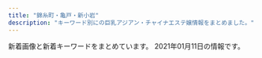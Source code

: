 ```yaml
---
title: "錦糸町・亀戸・新小岩"
description: "キーワード別にの巨乳アジアン・チャイナエステ嬢情報をまとめました。"
---
```


新着画像と新着キーワードをまとめています。
2021年01月11日の情報です。

<DmmAffiliateIns />
<KeywordTable
  shops={
    [
    {
        "name": "\u604b",
        "keywords": {
            "C": 7,
            "86": 1,
            "89": 1,
            "85": 3
        },
        "img_links": [
            "http://es-koibito.work/_src/18546575/wechatimg2726.jpg",
            "http://es-koibito.work/_src/18546559/sign.png",
            "http://mosaic.heteml.jp/es-koibito.work/5.jpg",
            "http://mosaic.heteml.jp/es-koibito.work/3.jpg",
            "http://es-koibito.work/_src/47079079/7271563932147_.pic_hd.jpg",
            "http://es-koibito.work/_src/18546585/sign.png",
            "http://mosaic.heteml.jp/es-koibito.work/4.jpg",
            "http://es-koibito.work/_src/18546567/sign.png",
            "http://es-koibito.work/_src/18546610/wechatimg5037.jpg",
            "http://es-koibito.work/_src/37889091/wechatimg2727.jpg",
            "http://es-koibito.work/_src/18546604/staff12.jpg",
            "http://es-koibito.work/_src/18546597/sign.png",
            "http://es-koibito.work/_src/18546853/mobile.png",
            "http://es-koibito.work/_src/37889089/wechatimg2746.jpg",
            "http://mosaic.heteml.jp/es-koibito.work/1.jpg",
            "http://es-koibito.work/_src/18546595/shift.jpg",
            "http://mosaic.heteml.jp/es-koibito.work/2.jpg",
            "http://es-koibito.work/_src/47079078/7251563932146_.pic_hd.jpg",
            "http://es-koibito.work/_src/18546607/wechatimg2727.jpg",
            "http://es-koibito.work/_src/18546847/img20180614190233601852.jpg",
            "http://es-koibito.work/_src/18546542/sign.png",
            "http://es-koibito.work/_src/47079080/7281563932147_.pic_hd.jpg",
            "http://es-koibito.work/_src/18546596/shift.jpg",
            "http://es-koibito.work/_src/47079082/wechatimg62.jpg",
            "http://es-koibito.work/_src/18546543/sign.png",
            "http://es-koibito.work/_src/37017017/wechatimg2746.jpg",
            "http://es-koibito.work/_src/37018722/img20191113104249545960.jpg",
            "http://es-koibito.work/_src/47079081/7261563932146_.pic_hd.jpg",
            "http://es-koibito.work/_src/18546577/sign.png",
            "http://es-koibito.work/_src/18546593/shift.jpg",
            "http://es-koibito.work/_src/37016944/wechatimg2726.jpg",
            "http://es-koibito.work/_src/18546594/shift.jpg",
            "http://es-koibito.work/_src/18546552/staff12.jpg"
        ],
        "station": "JR\u9326\u7cf8\u753a\u99c5\u5357\u53e3",
        "url": "http://es-koibito.work/"
    },
    {
        "url": "http://ipidiw.com/relaxnomori/",
        "name": "\u30ea\u30e9\u30c3\u30af\u30b9\u306e\u68ee",
        "img_links": [
            "http://ipidiw.com/relaxnomori/images/staff_t.jpg",
            "http://ipidiw.com/relaxnomori/user_data/00000020.jpg",
            "http://ipidiw.com/relaxnomori/user_data/00000017.jpg",
            "http://ipidiw.com/relaxnomori/images/mobile.jpg",
            "http://ipidiw.com/relaxnomori/images/news.jpg",
            "http://ipidiw.com/relaxnomori/images/tp.png",
            "http://ipidiw.com/relaxnomori/images/tt.jpg",
            "http://ipidiw.com/relaxnomori/user_data/00000019.jpg",
            "http://ipidiw.com/relaxnomori/images/rem.jpg",
            "http://ipidiw.com/relaxnomori/user_data/00000018.jpg",
            "http://ipidiw.com/relaxnomori/images/interior_t.jpg",
            "http://ipidiw.com/relaxnomori/images/interior.png"
        ],
        "keywords": {
            "90": 2,
            "86": 1,
            "93": 1
        },
        "station": "\u68ee\u4e0b\u99c5A4\u53e3"
    },
    {
        "name": "\u97d3\u56fd\u30a2\u30ab\u30b9\u30ea",
        "keywords": {
            "88": 2,
            "87": 1,
            "C": 1,
            "89": 1,
            "D": 3
        },
        "station": "JR\u4e80\u6238\u99c5\u5317\u53e3",
        "url": "http://k-akasuri.xyz/",
        "img_links": [
            "http://k-akasuri.xyz/images/index_03.jpg",
            "http://k-akasuri.xyz/images/index_13.jpg",
            "http://k-akasuri.xyz/images/info_10.jpg",
            "http://k-akasuri.xyz/girl/02.jpg",
            "http://k-akasuri.xyz/girl/03.jpg",
            "http://k-akasuri.xyz/images/index_02.jpg",
            "http://k-akasuri.xyz/images/index_08.jpg",
            "http://k-akasuri.xyz/images/rec.jpg",
            "http://k-akasuri.xyz/images/index_06.jpg",
            "http://k-akasuri.xyz/girl/04.jpg",
            "http://k-akasuri.xyz/images/index_05.jpg",
            "http://k-akasuri.xyz/images/acc_11.jpg",
            "http://k-akasuri.xyz/images/index_09.jpg",
            "http://k-akasuri.xyz/images/rec_10.jpg",
            "http://k-akasuri.xyz/images/index_04.jpg",
            "http://k-akasuri.xyz/images/line.jpg",
            "http://k-akasuri.xyz/images/acc_10.jpg",
            "http://k-akasuri.xyz/images/sys.jpg",
            "http://k-akasuri.xyz/images/index_07.jpg",
            "http://k-akasuri.xyz/images/nei_13.jpg",
            "http://k-akasuri.xyz/images/sys_10.jpg",
            "http://k-akasuri.xyz/images/index_01.jpg",
            "http://k-akasuri.xyz/girl/00.jpg",
            "http://k-akasuri.xyz/images/staff_10.jpg",
            "http://k-akasuri.xyz/girl/01.jpg"
        ]
    },
    {
        "name": "\u5e78\u305b",
        "station": "\u4eac\u6210\u7acb\u77f3\u99c5\u5317\u53e3",
        "url": "http://www.es-royal.click/",
        "keywords": {},
        "img_links": [
            "http://www.es-royal.click/images/b2.jpg",
            "http://www.es-royal.click/images/7.jpg",
            "http://www.es-royal.click/images/sys1.png",
            "http://www.es-royal.click/images/int1.png",
            "http://www.es-royal.click/img/mimi1.jpg",
            "http://www.es-royal.click/images/mobile.jpg",
            "http://www.es-royal.click/img/nana1.jpg",
            "http://www.es-royal.click/images/int2.png",
            "http://www.es-royal.click/images/main_top.jpg",
            "http://www.es-royal.click/images/s1.png",
            "http://www.es-royal.click/img/aya1.jpg",
            "http://www.es-royal.click/images/5.jpg",
            "http://www.es-royal.click/img/momo2.jpg",
            "http://www.es-royal.click/images/6.jpg",
            "http://www.es-royal.click/images/news.png",
            "http://www.es-royal.click/images/ta.jpg",
            "http://www.es-royal.click/images/b1.jpg",
            "http://www.es-royal.click/images/main_footer.jpg",
            "http://www.es-royal.click/images/interior_t.jpg",
            "http://www.es-royal.click/images/staff_t.jpg",
            "http://www.es-royal.click/img/emi1.jpg",
            "http://www.es-royal.click/images/4.jpg",
            "http://www.es-royal.click/img/ego1.jpg",
            "http://www.es-royal.click/images/head.jpg",
            "http://www.es-royal.click/images/8.jpg",
            "http://www.es-royal.click/img/momo1.jpg",
            "http://www.es-royal.click/images/1.jpg",
            "http://www.es-royal.click/images/b3.jpg"
        ]
    },
    {
        "url": "https://piano.sweet-relaxation.com/",
        "keywords": {},
        "name": "Piano",
        "station": "JR\u65b0\u5c0f\u5ca9\u99c5\u5357\u53e3",
        "img_links": [
            "https://piano.sweet-relaxation.com/img/cast/luna-03.jpg",
            "https://piano.sweet-relaxation.com/img/cast/miky-02.jpg",
            "https://piano.sweet-relaxation.com/img/cast/aki-02.jpg",
            "https://piano.sweet-relaxation.com/img/slick/sl-2.jpg",
            "https://piano.sweet-relaxation.com/img/cast/lili-04.jpg",
            "https://piano.sweet-relaxation.com/img/slick/sl-4.jpg",
            "https://piano.sweet-relaxation.com/img/interior/int-04.jpg",
            "https://piano.sweet-relaxation.com/img/cast/ai-03.jpg",
            "https://piano.sweet-relaxation.com/img/cast/nana-04.jpg",
            "https://piano.sweet-relaxation.com/img/cast/aki-01.jpg",
            "https://piano.sweet-relaxation.com/img/cast/nico-03.jpg",
            "https://piano.sweet-relaxation.com/img/interior/int-02.jpg",
            "https://piano.sweet-relaxation.com/img/cast/lili-01.jpg",
            "https://piano.sweet-relaxation.com/img/slick/sl-1.jpg",
            "https://piano.sweet-relaxation.com/img/cast/lili-02.jpg",
            "https://piano.sweet-relaxation.com/img/cast/miya-01.jpg",
            "https://piano.sweet-relaxation.com/img/cast/nana-03.jpg",
            "https://piano.sweet-relaxation.com/img/cast/aye-01.jpg",
            "https://piano.sweet-relaxation.com/img/cast/nico-04.jpg",
            "https://piano.sweet-relaxation.com/img/cast/aki-03.jpg",
            "https://piano.sweet-relaxation.com/img/cast/miya-02.jpg",
            "https://piano.sweet-relaxation.com/img/slick/sl-7.jpg",
            "https://piano.sweet-relaxation.com/img/slick/sl-3.jpg",
            "https://piano.sweet-relaxation.com/img/cast/miky-01.jpg",
            "https://piano.sweet-relaxation.com/img/cast/coco-03.jpg",
            "https://piano.sweet-relaxation.com/img/slick/sl-5.jpg",
            "https://piano.sweet-relaxation.com/img/cast/miky-03.jpg",
            "https://piano.sweet-relaxation.com/img/cast/coco-04.jpg",
            "https://piano.sweet-relaxation.com/img/cast/luna-01.jpg",
            "https://piano.sweet-relaxation.com/img/cast/nico-02.jpg",
            "https://piano.sweet-relaxation.com/img/cast/aini-04.jpg",
            "https://piano.sweet-relaxation.com/img/cast/aini-02.jpg",
            "https://piano.sweet-relaxation.com/img/cast/aye-02.jpg",
            "https://piano.sweet-relaxation.com/img/cast/ebi-03.jpg",
            "https://piano.sweet-relaxation.com/img/cast/ebi-04.jpg",
            "https://piano.sweet-relaxation.com/img/cast/luna-04.jpg",
            "https://piano.sweet-relaxation.com/img/cast/lili-03.jpg",
            "https://piano.sweet-relaxation.com/img/cast/aye-04.jpg",
            "https://piano.sweet-relaxation.com/img/cast/coco-01.jpg",
            "https://piano.sweet-relaxation.com/img/cast/nana-01.jpg",
            "https://piano.sweet-relaxation.com/img/cast/miky-04.jpg",
            "https://piano.sweet-relaxation.com/img/cast/aki-04.jpg",
            "https://piano.sweet-relaxation.com/img/interior/int-03.jpg",
            "https://piano.sweet-relaxation.com/img/cast/aini-01.jpg",
            "https://piano.sweet-relaxation.com/img/cast/ebi-02.jpg",
            "https://piano.sweet-relaxation.com/img/interior/int-01.jpg",
            "https://piano.sweet-relaxation.com/img/cast/ai-01.jpg",
            "https://piano.sweet-relaxation.com/img/cast/aini-03.jpg",
            "https://piano.sweet-relaxation.com/img/cast/luna-02.jpg",
            "https://piano.sweet-relaxation.com/img/cast/nico-01.jpg",
            "https://piano.sweet-relaxation.com/img/cast/ai-02.jpg",
            "https://piano.sweet-relaxation.com/img/cast/miya-04.jpg",
            "https://piano.sweet-relaxation.com/img/cast/ai-04.jpg",
            "https://piano.sweet-relaxation.com/img/cast/ebi-01.jpg",
            "https://piano.sweet-relaxation.com/img/slick/sl-6.jpg",
            "https://piano.sweet-relaxation.com/img/cast/aye-03.jpg",
            "https://piano.sweet-relaxation.com/img/cast/miya-03.jpg",
            "https://piano.sweet-relaxation.com/img/cast/coco-02.jpg",
            "https://piano.sweet-relaxation.com/img/cast/nana-02.jpg"
        ]
    },
    {
        "img_links": [
            "http://k-yorocobi.com/staff/s-rina.jpg",
            "http://k-yorocobi.com/images/bar-interior.png",
            "http://k-yorocobi.com/pic/pic1.jpg",
            "http://k-yorocobi.com/images/b-mobile.png",
            "http://k-yorocobi.com/images/c-interior.png",
            "http://k-yorocobi.com/pic/pic4.jpg",
            "http://k-yorocobi.com/images/b-tel.png",
            "http://k-yorocobi.com/staff/s-yuyu.jpg",
            "http://k-yorocobi.com/pic/pic2.jpg",
            "http://k-yorocobi.com/images/bar-cam.png",
            "http://k-yorocobi.com/images/b-awaawa.png",
            "http://k-yorocobi.com/images/bar-pickup.png",
            "http://k-yorocobi.com/images/footer.png",
            "http://k-yorocobi.com/images/bar-staff.png",
            "http://k-yorocobi.com/pic/pic3.jpg",
            "http://k-yorocobi.com/images/c-staff.png",
            "http://k-yorocobi.com/images/b-movie.png",
            "http://k-yorocobi.com/staff/s-emi.jpg",
            "http://k-yorocobi.com/images/c-top.png",
            "http://k-yorocobi.com/images/bar-news.png",
            "http://k-yorocobi.com/staff/s-tika.jpg",
            "http://k-yorocobi.com/images/bill.jpg"
        ],
        "name": "\u3088\u308d\u3053\u3073",
        "keywords": {},
        "station": "JR\u9326\u7cf8\u753a\u99c5\u5317\u53e3",
        "url": "http://k-yorocobi.com/"
    },
    {
        "url": "http://sentsubaki.asia/",
        "name": "\u5343\u693f",
        "img_links": [
            "http://sentsubaki.asia/img/cast/miki-04.jpg",
            "http://sentsubaki.asia/img/cast/nina-04.jpg",
            "http://sentsubaki.asia/img/cast/miki-01.jpg",
            "http://sentsubaki.asia/img/cast/yumi-04.jpg",
            "http://sentsubaki.asia/img/btn_interior.png",
            "http://sentsubaki.asia/img/cast/yumi-02.jpg",
            "http://sentsubaki.asia/img/btn_cast.png",
            "http://sentsubaki.asia/img/cast/you-02.jpg",
            "http://sentsubaki.asia/img/cast/miki-03.jpg",
            "http://sentsubaki.asia/img/cast/you-01.jpg",
            "http://sentsubaki.asia/img/cast/you-04.jpg",
            "http://sentsubaki.asia/img/cast/yuyu-02.jpg",
            "http://sentsubaki.asia/img/cast/nina-03.jpg",
            "http://sentsubaki.asia/img/btn_twitter.png",
            "http://sentsubaki.asia/img/coupon_special.png",
            "http://sentsubaki.asia/img/cast/yuyu-01.jpg",
            "http://sentsubaki.asia/img/btn_top.png",
            "http://sentsubaki.asia/img/cast/aya-04.jpg",
            "http://sentsubaki.asia/img/cast/aya-01.jpg",
            "http://sentsubaki.asia/img/interior/lobby-1.jpg",
            "http://sentsubaki.asia/img/cast/aya-03.jpg",
            "http://sentsubaki.asia/img/interior/lobby-2.jpg",
            "http://sentsubaki.asia/img/cast/miki-02.jpg",
            "http://sentsubaki.asia/img/cast/you-03.jpg",
            "http://sentsubaki.asia/img/head_time.png",
            "http://sentsubaki.asia/img/cast/yuyu-04.jpg",
            "http://sentsubaki.asia/img/head_tel.png",
            "http://sentsubaki.asia/img/cast/yumi-03.jpg"
        ],
        "keywords": {},
        "station": "JR\u4e80\u6238\u99c5\u6771\u53e3"
    },
    {
        "keywords": {
            "C": 15
        },
        "station": "JR\u4e80\u6238\u99c5\u5317\u53e3",
        "name": "\u604b\u4eba",
        "img_links": [
            "http://kameido.info/images/g0.jpg",
            "http://kameido.info/images/2.jpg",
            "http://kameido.info/images/new1.jpg",
            "http://kameido.info/images/r1.jpg",
            "http://kameido.info/images/r4.jpg",
            "http://kameido.info/images/5.jpg",
            "http://kameido.info/images/top.jpg",
            "http://kameido.info/images/r3.jpg",
            "http://kameido.info/images/4.jpg",
            "http://kameido.info/images/3.jpg",
            "http://kameido.info/images/1.jpg",
            "http://kameido.info/images/r2.jpg",
            "http://kameido.info/images/mobile.png",
            "http://kameido.info/images/6.jpg"
        ],
        "url": "http://kameido.info/"
    },
    {
        "name": "Angel\u2019s Smile",
        "station": "JR\u5c0f\u5ca9\u99c5\u5357\u53e3",
        "url": "http://www.hu-wa.work/",
        "keywords": {},
        "img_links": [
            "http://www.hu-wa.work/staff/kaori.jpg",
            "http://www.hu-wa.work/images/staff_t.jpg",
            "http://www.hu-wa.work/images/tel.jpg",
            "http://www.hu-wa.work/img/maya1.jpg",
            "http://www.hu-wa.work/img/ayumi1.jpg",
            "http://www.hu-wa.work/staff/miho.jpg",
            "http://www.hu-wa.work/img/miki1.jpg",
            "http://www.hu-wa.work/staff/miki.jpg",
            "http://www.hu-wa.work/images/interior_t.jpg",
            "http://www.hu-wa.work/img/yuna1.jpg",
            "http://www.hu-wa.work/images/1.png",
            "http://www.hu-wa.work/img/kaori1.jpg",
            "http://www.hu-wa.work/images/sys.png",
            "http://www.hu-wa.work/images/int2.png",
            "http://www.hu-wa.work/images/head.jpg",
            "http://www.hu-wa.work/images/3.png",
            "http://www.hu-wa.work/staff/maya.jpg",
            "http://www.hu-wa.work/images/ta.jpg",
            "http://www.hu-wa.work/images/5.png",
            "http://www.hu-wa.work/staff/yuna.jpg",
            "http://www.hu-wa.work/images/s1.png",
            "http://www.hu-wa.work/img/miho1.jpg",
            "http://www.hu-wa.work/staff/ayumi.jpg",
            "http://www.hu-wa.work/images/6.png",
            "http://www.hu-wa.work/images/int1.png",
            "http://www.hu-wa.work/images/news.png",
            "http://www.hu-wa.work/images/2.png",
            "http://www.hu-wa.work/images/4.png"
        ]
    },
    {
        "url": "http://biwert.xyz/",
        "station": "JR\u5c0f\u5ca9\u99c5\u5317\u53e3",
        "name": "\u4e00\u6642",
        "keywords": {
            "G": 9,
            "E": 18
        },
        "img_links": [
            "http://biwert.xyz/uploads/201003/1-2010031G35C32.jpg",
            "http://biwert.xyz/templets/default/picture/rec1.png",
            "http://biwert.xyz/uploads/180620/1-1P62010193X63.jpg",
            "http://biwert.xyz/uploads/201109/1-201109141105216.jpg",
            "http://biwert.xyz/uploads/201003/1-2010031G3421X.jpg",
            "http://biwert.xyz/uploads/allimg/180620/1-1P620101640O8.png",
            "http://biwert.xyz/uploads/201006/1-2010061A941445.jpg",
            "http://biwert.xyz/uploads/201007/1-20100G4464b26.jpg",
            "http://biwert.xyz/uploads/201006/1-2010061F032C0.jpg",
            "http://biwert.xyz/uploads/201003/1-2010031G432629.jpg",
            "http://biwert.xyz/templets/default/picture/head.jpg",
            "http://biwert.xyz/templets/default/picture/interior_t.jpg",
            "http://biwert.xyz/uploads/allimg/180620/1-1P6201013133b.jpg",
            "http://biwert.xyz/templets/default/picture/news.jpg",
            "http://biwert.xyz/uploads/180620/1-1P620101629244.png",
            "http://biwert.xyz/uploads/180620/1-1P62010154K00.png",
            "http://biwert.xyz/images/1-1P621101232H4.png",
            "http://biwert.xyz/uploads/201003/1-2010031G415110.jpg",
            "http://biwert.xyz/templets/default/picture/staff_t.jpg"
        ]
    },
    {
        "img_links": [
            "http://cpienakada.com/upload/images/20201023_172433.jpg",
            "http://cpienakada.com/upload/images/20201026_152659.png",
            "http://cpienakada.com/upload/202010/thumb/1603356492.jpg",
            "http://cpienakada.com/upload/images/20201024_150406.jpg",
            "http://cpienakada.com/upload/202010/1603349322.jpg",
            "http://cpienakada.com/upload/201905/thumb_dis/1558677703.jpg",
            "http://cpienakada.com/upload/202010/thumb/1603697184.png",
            "http://cpienakada.com/upload/202010/1603518103.jpg",
            "http://cpienakada.com/upload/202010/thumb_dis/1603356214.jpg",
            "http://cpienakada.com/upload/201905/1558677703.jpg",
            "http://cpienakada.com/upload/202010/1603349475.jpg",
            "http://cpienakada.com/upload/images/20201028_131120.jpg",
            "http://cpienakada.com/upload/202010/thumb_dis/1603697184.png",
            "http://cpienakada.com/upload/202010/1603697184.png",
            "http://cpienakada.com/upload/images/20201026_152807.jpg",
            "http://cpienakada.com/upload/202010/1603356492.jpg",
            "http://cpienakada.com/upload/202010/thumb/1603518103.jpg",
            "http://cpienakada.com/upload/202010/1603860870.jpg",
            "http://cpienakada.com/upload/202010/1603509507.jpg",
            "http://cpienakada.com/upload/202010/thumb/1603356214.jpg",
            "http://cpienakada.com/upload/202010/thumb_dis/1603508763.jpg",
            "http://cpienakada.com/upload/202010/1603356420.jpg",
            "http://cpienakada.com/upload/202010/thumb_dis/1603356420.jpg",
            "http://cpienakada.com/upload/202010/thumb_dis/1603518103.jpg",
            "http://cpienakada.com/upload/202010/thumb_dis/1603356492.jpg",
            "http://cpienakada.com/upload/202010/thumb/1603356420.jpg",
            "http://cpienakada.com/upload/202010/1603356214.jpg"
        ],
        "name": "\u604b\u59eb",
        "station": "JR\u4e80\u6238\u99c5\u5317\u53e3",
        "url": "http://cpienakada.com/",
        "keywords": {}
    },
    {
        "name": "Lucky\uff5e\u30e9\u30c3\u30ad\u30fc\uff5e",
        "station": "JR\u9326\u7cf8\u753a\u99c5\u5357\u53e3",
        "img_links": [
            "http://www.es-raku.link/images/head.png",
            "http://www.es-raku.link/images/6.jpg",
            "http://www.es-raku.link/images/8.jpg",
            "http://www.es-raku.link/img/yuki1.jpg",
            "http://www.es-raku.link/images/7.jpg",
            "http://www.es-raku.link/images/sys1.jpg",
            "http://www.es-raku.link/staff/lucky.jpg",
            "http://www.es-raku.link/images/int2.png",
            "http://www.es-raku.link/staff/mai.jpg",
            "http://www.es-raku.link/images/tel.jpg",
            "http://www.es-raku.link/images/1.jpg",
            "http://www.es-raku.link/img/riri1.jpg",
            "http://www.es-raku.link/images/menu/staff.png",
            "http://www.es-raku.link/staff/ayaka.jpg",
            "http://www.es-raku.link/img/kaori1.jpg",
            "http://www.es-raku.link/images/int1.png",
            "http://www.es-raku.link/images/list.jpg",
            "http://www.es-raku.link/img/mai1.jpg",
            "http://www.es-raku.link/staff/riri.jpg",
            "http://www.es-raku.link/images/news.jpg",
            "http://www.es-raku.link/images/r1.jpg",
            "http://www.es-raku.link/images/9.jpg",
            "http://www.es-raku.link/images/interior_t.png",
            "http://www.es-raku.link/images/menu/top.png",
            "http://www.es-raku.link/img/ayaka1.jpg",
            "http://www.es-raku.link/images/mobile.jpg",
            "http://www.es-raku.link/images/r2.jpg",
            "http://www.es-raku.link/images/2.jpg",
            "http://www.es-raku.link/images/staff_t.png",
            "http://www.es-raku.link/images/rtel.jpg",
            "http://www.es-raku.link/staff/yuki.jpg",
            "http://www.es-raku.link/img/lucky1.jpg",
            "http://www.es-raku.link/img/ruru1.jpg",
            "http://www.es-raku.link/images/line.png",
            "http://www.es-raku.link/staff/kaori.jpg",
            "http://www.es-raku.link/images/menu/interior.png",
            "http://www.es-raku.link/images/3.jpg",
            "http://www.es-raku.link/staff/ruru.jpg"
        ],
        "url": "http://www.es-raku.link/",
        "keywords": {}
    },
    {
        "keywords": {
            "D": 16,
            "86": 13,
            "88": 1,
            "89": 2
        },
        "name": "\u3086\u304d",
        "img_links": [
            "http://www.sh-yuki.work/uploads/190105/1-1Z1051440193X.jpg",
            "http://www.sh-yuki.work/images/room2.jpg",
            "http://www.sh-yuki.work/uploads/191227/1-19122F94110460.jpg",
            "http://www.sh-yuki.work/images/lanmu2.jpg",
            "http://www.sh-yuki.work/images/room4.jpg",
            "http://www.sh-yuki.work/uploads/191202/1-191202154021200.jpg",
            "http://www.sh-yuki.work/uploads/191021/1-19102116361I39.jpg",
            "http://www.sh-yuki.work/images/lanmu3.jpg",
            "http://www.sh-yuki.work/images/mobile.jpg",
            "http://www.sh-yuki.work/uploads/201214/1-20121416231WV.jpg",
            "http://www.sh-yuki.work/images/end.png",
            "http://www.sh-yuki.work/uploads/190105/1-1Z105143921224.jpg",
            "http://www.sh-yuki.work/uploads/201214/1-201214162100347.jpg",
            "http://www.sh-yuki.work/uploads/200713/1-200G3125135C2.jpg",
            "http://www.sh-yuki.work/uploads/200110/1-20011013245Y49.jpg",
            "http://www.sh-yuki.work/images/nbj2.jpg",
            "http://www.sh-yuki.work/images/s_news.jpg",
            "http://www.sh-yuki.work/images/room3.jpg",
            "http://www.sh-yuki.work/images/lanmu4.jpg",
            "http://www.sh-yuki.work/uploads/201215/1-201215145153M4.jpg",
            "http://www.sh-yuki.work/images/top.png",
            "http://www.sh-yuki.work/uploads/190105/1-1Z105143940E6.jpg",
            "http://www.sh-yuki.work/uploads/190105/1-1Z105143R9539.jpg",
            "http://www.sh-yuki.work/uploads/200618/1-20061Q633094V.jpg",
            "http://www.sh-yuki.work/uploads/201215/1-201215145200113.jpg",
            "http://www.sh-yuki.work/uploads/200127/1-20012G02404310.jpg",
            "http://www.sh-yuki.work/images/1.jpg",
            "http://www.sh-yuki.work/uploads/200713/1-200G3110344421.jpg",
            "http://www.sh-yuki.work/uploads/191006/1-191006105IM24.jpg",
            "http://www.sh-yuki.work/images/room1.jpg",
            "http://www.sh-yuki.work/uploads/191028/1-19102Q03S5a4.jpg",
            "http://www.sh-yuki.work/uploads/200218/1-20021Q3591A57.jpg",
            "http://www.sh-yuki.work/uploads/191006/1-191006105P61Z.jpg",
            "http://www.sh-yuki.work/uploads/190110/1-1Z110093529363.png",
            "http://www.sh-yuki.work/uploads/200620/1-200620154311K4.jpg",
            "http://www.sh-yuki.work/uploads/191104/1-1911041I124915.jpg",
            "http://www.sh-yuki.work/images/lanmu5.jpg",
            "http://www.sh-yuki.work/uploads/191227/1-19122F93911958.jpg",
            "http://www.sh-yuki.work/uploads/200620/1-20062015425B54.jpg",
            "http://www.sh-yuki.work/uploads/191221/1-191221111A3123.jpg",
            "http://www.sh-yuki.work/images/s_staff.jpg",
            "http://www.sh-yuki.work/uploads/200618/1-20061Q6342Y06.jpg",
            "http://www.sh-yuki.work/uploads/200218/1-20021Q359301Q.jpg"
        ],
        "station": "JR\u5c0f\u5ca9\u99c5\u5317\u53e3",
        "url": "http://www.sh-yuki.work/"
    },
    {
        "url": "http://miyabi-aroma.xyz/",
        "name": "\u685c",
        "keywords": {
            "C": 7
        },
        "station": "JR\u4e80\u6238\u99c5\u6771\u53e3",
        "img_links": [
            "http://miyabi-aroma.xyz/images/index-rose_04.png",
            "http://miyabi-aroma.xyz/images/staff/3/rina2.jpg",
            "http://miyabi-aroma.xyz/images/3/1.jpg",
            "http://miyabi-aroma.xyz/images/staff/3/rara2.jpg",
            "http://miyabi-aroma.xyz/images/index-rose_07.png",
            "http://miyabi-aroma.xyz/images/11.png",
            "http://miyabi-aroma.xyz/images/nav/nav-job.jpg",
            "http://miyabi-aroma.xyz/images/1801706901.jpg",
            "http://miyabi-aroma.xyz/images/3/2.jpg",
            "http://miyabi-aroma.xyz/images/staff/3/rina.jpg",
            "http://miyabi-aroma.xyz/images/staff/3/ami2.jpg",
            "http://miyabi-aroma.xyz/images/staff/3/kiki.jpg",
            "http://miyabi-aroma.xyz/images/nav/nav-sys.jpg",
            "http://miyabi-aroma.xyz/images/index-rose_02.png",
            "http://miyabi-aroma.xyz/images/index-rose_13.png",
            "http://miyabi-aroma.xyz/images/staff/3/miya2.jpg",
            "http://miyabi-aroma.xyz/images/staff/3/rara.jpg",
            "http://miyabi-aroma.xyz/images/staff/3/kiki2.jpg",
            "http://miyabi-aroma.xyz/images/nav/nav-staff.jpg",
            "http://miyabi-aroma.xyz/images/shishu/se2.jpg",
            "http://miyabi-aroma.xyz/images/staff/3/miya.jpg",
            "http://miyabi-aroma.xyz/images/shishu/se1.jpg",
            "http://miyabi-aroma.xyz/images/staff/3/ami.jpg",
            "http://miyabi-aroma.xyz/images/staff/3/yaya1.jpg",
            "http://miyabi-aroma.xyz/images/index-rose_09.png",
            "http://miyabi-aroma.xyz/images/staff/3/yaya2.jpg",
            "http://miyabi-aroma.xyz/images/nav/nav-info.jpg"
        ]
    },
    {
        "keywords": {
            "83": 6,
            "D": 24,
            "86": 12,
            "85": 12,
            "C": 18
        },
        "img_links": [
            "http://yukinosakura.tyo.cm/images/top.jpg",
            "http://yukinosakura.a2.webnavi.work/upload/sites/72/2020/04/2020040708052118.jpg",
            "http://yukinosakura.tyo.cm/images/room3.jpg",
            "http://yukinosakura.tyo.cm/images/s_shedule.jpg",
            "http://yukinosakura.tyo.cm/images/room4.jpg",
            "http://yukinosakura.a2.webnavi.work/upload/sites/72/2020/04/2020040708052456.jpg",
            "http://yukinosakura.a2.webnavi.work/upload/sites/72/2020/04/2020040708052434.jpg",
            "http://yukinosakura.a2.webnavi.work/upload/sites/72/2020/04/2020040708052353.jpg",
            "http://yukinosakura.tyo.cm/images/mobile.jpg",
            "http://yukinosakura.tyo.cm/images/s_news.jpg",
            "http://yukinosakura.tyo.cm/images/s_staff.jpg",
            "http://yukinosakura.a2.webnavi.work/upload/sites/72/2020/04/2020040708052241.jpg",
            "http://yukinosakura.tyo.cm/images/room1.jpg",
            "http://yukinosakura.tyo.cm/images/room2.jpg"
        ],
        "station": "JR\u4e80\u6238\u99c5\u5317\u53e3",
        "url": "http://yukinosakura.tyo.cm/",
        "name": "\u685c\u82b1"
    },
    {
        "url": "http://momiji.me-es.com/",
        "station": "JR\u65b0\u5c0f\u5ca9\u99c5\u5317\u53e3",
        "keywords": {
            "88": 6,
            "87": 6,
            "84": 2,
            "D": 10,
            "86": 4,
            "89": 8,
            "E": 8,
            "90": 2,
            "C": 4,
            "85": 4,
            "83": 2
        },
        "name": "\u3082\u307f\u3058",
        "img_links": [
            "http://momiji.me-es.com/girl/013.jpg",
            "http://momiji.me-es.com/images/index_14.jpg",
            "http://momiji.me-es.com/girl/02.jpg",
            "http://momiji.me-es.com/images/01.jpg",
            "http://momiji.me-es.com/girl/05.jpg",
            "http://momiji.me-es.com/images/info.jpg",
            "http://momiji.me-es.com/girl/03.jpg",
            "http://momiji.me-es.com/girl/011a.jpg",
            "http://momiji.me-es.com/girl/06a.jpg",
            "http://momiji.me-es.com/images/index_13.jpg",
            "http://momiji.me-es.com/girl/07a.jpg",
            "http://momiji.me-es.com/girl/07.jpg",
            "http://momiji.me-es.com/girl/010.jpg",
            "http://momiji.me-es.com/girl/010a.jpg",
            "http://momiji.me-es.com/images/index_04.jpg",
            "http://momiji.me-es.com/girl/01.jpg",
            "http://momiji.me-es.com/girl/015a.jpg",
            "http://momiji.me-es.com/girl/04.jpg",
            "http://momiji.me-es.com/images/index_03.jpg",
            "http://momiji.me-es.com/girl/014a.jpg",
            "http://momiji.me-es.com/images/index_05.jpg",
            "http://momiji.me-es.com/images/index_09.jpg",
            "http://momiji.me-es.com/girl/015.jpg",
            "http://momiji.me-es.com/images/index_08.jpg",
            "http://momiji.me-es.com/girl/05a.jpg",
            "http://momiji.me-es.com/girl/00.jpg",
            "http://momiji.me-es.com/girl/08.jpg",
            "http://momiji.me-es.com/girl/016a.jpg",
            "http://momiji.me-es.com/girl/011.jpg",
            "http://momiji.me-es.com/girl/08a.jpg",
            "http://momiji.me-es.com/images/index_12.jpg",
            "http://momiji.me-es.com/images/assecc.jpg",
            "http://momiji.me-es.com/girl/016.jpg",
            "http://momiji.me-es.com/images/index_06.jpg",
            "http://momiji.me-es.com/girl/017.jpg",
            "http://momiji.me-es.com/images/02.jpg",
            "http://momiji.me-es.com/girl/012.jpg",
            "http://momiji.me-es.com/girl/014.jpg",
            "http://momiji.me-es.com/images/index_07.jpg",
            "http://momiji.me-es.com/images/staff.png",
            "http://momiji.me-es.com/girl/09.jpg",
            "http://momiji.me-es.com/images/index_01.jpg",
            "http://momiji.me-es.com/images/info.png",
            "http://momiji.me-es.com/girl/06.jpg"
        ]
    },
    {
        "station": "JR\u9326\u7cf8\u753a\u99c5\u5317\u53e3",
        "url": "http://kinshicho-es.xyz/",
        "keywords": {
            "C": 7
        },
        "img_links": [
            "http://kinshicho-es.xyz/images/top.jpg",
            "http://kinshicho-es.xyz/images/r2.jpg",
            "http://kinshicho-es.xyz/images/b2.jpg",
            "http://kinshicho-es.xyz/images/r3.jpg",
            "http://kinshicho-es.xyz/images/g5.jpg",
            "http://kinshicho-es.xyz/images/news-tit1.jpg",
            "http://kinshicho-es.xyz/images/left1_2_02.jpg",
            "http://kinshicho-es.xyz/images/b1.jpg",
            "http://kinshicho-es.xyz/images/r4.jpg",
            "http://kinshicho-es.xyz/images/g51.jpg",
            "http://kinshicho-es.xyz/images/r1.jpg",
            "http://kinshicho-es.xyz/images/top1.jpg",
            "http://kinshicho-es.xyz/images/g3.jpg",
            "http://kinshicho-es.xyz/images/g0.jpg",
            "http://kinshicho-es.xyz/images/g2.jpg",
            "http://kinshicho-es.xyz/images/g41.jpg"
        ],
        "name": "\u30b9\u30de\u30a4\u30eb"
    },
    {
        "name": "\u3042\u308f\u308f",
        "keywords": {
            "D": 8,
            "89": 4,
            "85": 4,
            "C": 2,
            "87": 4
        },
        "url": "http://www.awawa-es.info/",
        "station": "JR\u9326\u7cf8\u753a\u99c5\u5357\u53e3",
        "img_links": [
            "http://www.awawa-es.info/img/images/sys_04.png",
            "http://www.awawa-es.info/img/sd.png",
            "http://www.awawa-es.info/img/hjob.png",
            "http://www.awawa-es.info/photo/home/4051599894438.jpg",
            "http://www.awawa-es.info/photo/home/3281580956380.jpg",
            "http://www.awawa-es.info/photo/202002/1580956374749618033.jpg",
            "http://www.awawa-es.info/img/images/sys_03.png",
            "http://www.awawa-es.info/photo/201307/13741973921454741938.jpg",
            "http://www.awawa-es.info/img/h1.png",
            "http://www.awawa-es.info/photo/202009/15998944321424280736.jpeg",
            "http://www.awawa-es.info/img/bottom.jpg",
            "http://www.awawa-es.info/p/bb.jpg",
            "http://www.awawa-es.info/img/h2.png",
            "http://www.awawa-es.info/photo/home/2391374197264.jpg",
            "http://www.awawa-es.info/photo/home/5241604645075.jpg",
            "http://www.awawa-es.info/img/hstaff.png",
            "http://www.awawa-es.info/img/images/sys_05.png",
            "http://www.awawa-es.info/img/images/sys_01.png",
            "http://www.awawa-es.info/photo/home/7151463551145.jpg",
            "http://www.awawa-es.info/img/i1.jpg",
            "http://www.awawa-es.info/p/cc.jpg",
            "http://www.awawa-es.info/photo/201307/1374197215469380174.jpg",
            "http://www.awawa-es.info/photo/202011/1604645058826879711.png",
            "http://www.awawa-es.info/p/aa.jpg",
            "http://www.awawa-es.info/img/h3.png",
            "http://www.awawa-es.info/img/s2.jpg",
            "http://www.awawa-es.info/img/hsys.png",
            "http://www.awawa-es.info/photo/202009/15998945321509738889.jpeg",
            "http://www.awawa-es.info/img/hinfo.png",
            "http://www.awawa-es.info/img/images/sys_02.png",
            "http://www.awawa-es.info/img/return.png",
            "http://www.awawa-es.info/p/4.jpg",
            "http://www.awawa-es.info/img/rm.jpg",
            "http://www.awawa-es.info/photo/201605/14635511391411412709.jpg",
            "http://www.awawa-es.info/img/tmp.jpg",
            "http://www.awawa-es.info/img/acc.png",
            "http://www.awawa-es.info/p/1.jpg",
            "http://www.awawa-es.info/p/2.jpg",
            "http://www.awawa-es.info/photo/home/4241374197436.jpg",
            "http://www.awawa-es.info/img/images/sys_06.png",
            "http://www.awawa-es.info/p/3.jpg",
            "http://www.awawa-es.info/img/s1.jpg",
            "http://www.awawa-es.info/img/i2.jpg"
        ]
    },
    {
        "img_links": [
            "http://y-rlx.net/girl/06.jpg",
            "http://y-rlx.net/images/info.png",
            "http://y-rlx.net/images/index_12.jpg",
            "http://y-rlx.net/images/index_06.png",
            "http://y-rlx.net/girl/010.jpg",
            "http://y-rlx.net/images/index_08.jpg",
            "http://y-rlx.net/images/index_23.jpg",
            "http://y-rlx.net/girl/08.jpg",
            "http://y-rlx.net/images/index_14.png",
            "http://y-rlx.net/images/index_11.jpg",
            "http://y-rlx.net/girl/03a.jpg",
            "http://y-rlx.net/images/rec_16.jpg",
            "http://y-rlx.net/girl/07a.jpg",
            "http://y-rlx.net/girl/p01.jpg",
            "http://y-rlx.net/images/index_04.png",
            "http://y-rlx.net/girl/09a.jpg",
            "http://y-rlx.net/girl/00.jpg",
            "http://y-rlx.net/images/sys.jpg",
            "http://y-rlx.net/images/acc_tit.jpg",
            "http://y-rlx.net/images/acc_16.jpg",
            "http://y-rlx.net/images/index_21.jpg",
            "http://y-rlx.net/girl/05a.jpg",
            "http://y-rlx.net/images/acc_tit03.jpg",
            "http://y-rlx.net/girl/01.jpg",
            "http://y-rlx.net/images/sys_16.jpg",
            "http://y-rlx.net/images/acc_tit01.jpg",
            "http://y-rlx.net/images/staff_16.jpg",
            "http://y-rlx.net/girl/02.jpg",
            "http://y-rlx.net/girl/05.jpg",
            "http://y-rlx.net/girl/09.jpg",
            "http://y-rlx.net/images/index_02.png",
            "http://y-rlx.net/girl/07.jpg",
            "http://y-rlx.net/images/index_10.jpg",
            "http://y-rlx.net/images/rex_16.jpg",
            "http://y-rlx.net/images/index_13.jpg",
            "http://y-rlx.net/images/03.png",
            "http://y-rlx.net/images/rec.jpg",
            "http://y-rlx.net/girl/010a.jpg",
            "http://y-rlx.net/images/01.png",
            "http://y-rlx.net/images/index_09.jpg",
            "http://y-rlx.net/images/line.jpg",
            "http://y-rlx.net/images/index_16.png",
            "http://y-rlx.net/images/02.png",
            "http://y-rlx.net/images/index_19.png",
            "http://y-rlx.net/girl/03.jpg",
            "http://y-rlx.net/images/index_07.png"
        ],
        "name": "\u7f8e\u697d",
        "station": "JR\u65b0\u5c0f\u5ca9\u99c5\u5357\u53e3",
        "keywords": {
            "92": 1,
            "89": 1,
            "86": 2,
            "95": 2,
            "90": 1,
            "87": 1,
            "85": 1
        },
        "url": "http://y-rlx.net/"
    },
    {
        "img_links": [
            "http://hani-est.xyz/images/new1.jpg",
            "http://hani-est.xyz/images/g4.jpg",
            "http://hani-est.xyz/images/banna2.jpg",
            "http://hani-est.xyz/images/zi-ao.png",
            "http://hani-est.xyz/images/g2.jpg",
            "http://hani-est.xyz/images/zi-staff.png",
            "http://hani-est.xyz/images/top.jpg",
            "http://hani-est.xyz/images/banna.jpg",
            "http://hani-est.xyz/images/banna1.jpg",
            "http://hani-est.xyz/images/g6.jpg",
            "http://hani-est.xyz/images/g1.jpg",
            "http://hani-est.xyz/images/a1.jpg",
            "http://hani-est.xyz/images/zi-newface.png",
            "http://hani-est.xyz/images/g5.jpg",
            "http://hani-est.xyz/images/zi-service.png",
            "http://hani-est.xyz/images/zi-pri.png"
        ],
        "url": "http://hani-est.xyz/",
        "station": "\u897f\u5927\u5cf6\u99c5A1\u51fa\u53e3",
        "name": "\u871c\u82b1",
        "keywords": {
            "83": 12,
            "C": 41,
            "82": 12,
            "E": 12,
            "90": 24,
            "\u4e73": 12,
            "\u5de8\u4e73": 12,
            "94": 12
        }
    },
    {
        "keywords": {
            "87": 6,
            "D": 8,
            "C": 12,
            "86": 2
        },
        "img_links": [
            "http://www.himawari-shinkoiwa.com/img/ttl_info.png",
            "http://www.himawari-shinkoiwa.com/files/003.jpg",
            "http://www.himawari-shinkoiwa.com/files/002-02.jpg",
            "http://www.himawari-shinkoiwa.com/images/slider/2.jpg",
            "http://www.himawari-shinkoiwa.com/files/003-02.jpg",
            "http://www.himawari-shinkoiwa.com/images/slider/3.jpg",
            "http://www.himawari-shinkoiwa.com/img/tel.png",
            "http://www.himawari-shinkoiwa.com/images/line.png",
            "http://www.himawari-shinkoiwa.com/files/002.jpg",
            "http://www.himawari-shinkoiwa.com/img/goback.jpg",
            "http://www.himawari-shinkoiwa.com/img/btn_blog.png",
            "http://www.himawari-shinkoiwa.com/files/006-02.jpg",
            "http://www.himawari-shinkoiwa.com/files/006.jpg",
            "http://www.himawari-shinkoiwa.com/img/ttl_news.png",
            "http://www.himawari-shinkoiwa.com/img/btn_side_mobile.jpg",
            "http://www.himawari-shinkoiwa.com/files/005.jpg",
            "http://www.himawari-shinkoiwa.com/images/slider/1.jpg",
            "http://www.himawari-shinkoiwa.com/img/ttl_move.png",
            "http://www.himawari-shinkoiwa.com/img/move.jpg",
            "http://www.himawari-shinkoiwa.com/files/005-02.jpg",
            "http://www.himawari-shinkoiwa.com/img/pickup.jpg"
        ],
        "station": "JR\u65b0\u5c0f\u5ca9\u99c5\u5357\u53e3",
        "url": "http://www.himawari-shinkoiwa.com/",
        "name": "\u3072\u307e\u308f\u308a"
    },
    {
        "name": "\u30a8\u30eb\u30b0\u30e9\u30f3\u30c7-elgrande-",
        "keywords": {},
        "station": "JR\u65b0\u5c0f\u5ca9\u99c5\u5357\u53e3",
        "url": "http://el-grande.asia/",
        "img_links": [
            "http://el-grande.asia/img/cast/haru-02.jpg",
            "http://el-grande.asia/img/cast/hana-03.jpg",
            "http://el-grande.asia/img/cast/mai-04.jpg",
            "http://el-grande.asia/img/cast/elisa-01.jpg",
            "http://el-grande.asia/img/cast/ringo-01.jpg",
            "http://el-grande.asia/img/cast/rey-04.jpg",
            "http://el-grande.asia/img/cast/ringo-03.jpg",
            "http://el-grande.asia/img/cast/sara-06.jpg",
            "http://el-grande.asia/img/cast/aki-02.jpg",
            "http://el-grande.asia/img/cast/baby-04.jpg",
            "http://el-grande.asia/img/btn_top.png",
            "http://el-grande.asia/img/cast/aki-04.jpg",
            "http://el-grande.asia/img/interior/shower-4.jpg",
            "http://el-grande.asia/img/cast/sara-05.jpg",
            "http://el-grande.asia/img/cast/baby-01.jpg",
            "http://el-grande.asia/img/cast/rey-02.jpg",
            "http://el-grande.asia/img/cast/lucy-01.jpg",
            "http://el-grande.asia/img/cast/haru-03.jpg",
            "http://el-grande.asia/img/cast/lucy-04.jpg",
            "http://el-grande.asia/img/cast/misa-01.jpg",
            "http://el-grande.asia/img/cast/lucy-02.jpg",
            "http://el-grande.asia/img/cast/mai-01.jpg",
            "http://el-grande.asia/img/interior/corridor-1.jpg",
            "http://el-grande.asia/img/cast/ringo-02.jpg",
            "http://el-grande.asia/img/cast/haru-04.jpg",
            "http://el-grande.asia/img/cast/mei-03.jpg",
            "http://el-grande.asia/img/cast/sara-08.jpg",
            "http://el-grande.asia/img/btn_cast.png",
            "http://el-grande.asia/img/btn_twitter.png",
            "http://el-grande.asia/img/cast/elisa-03.jpg",
            "http://el-grande.asia/img/cast/mei-02.jpg",
            "http://el-grande.asia/img/cast/rey-01.jpg",
            "http://el-grande.asia/img/cast/mei-04.jpg",
            "http://el-grande.asia/img/cast/mai-03.jpg",
            "http://el-grande.asia/img/cast/mei-01.jpg",
            "http://el-grande.asia/img/cast/hana-01.jpg",
            "http://el-grande.asia/img/cast/misa-04.jpg",
            "http://el-grande.asia/img/cast/lucy-03.jpg",
            "http://el-grande.asia/img/cast/haru-01.jpg",
            "http://el-grande.asia/img/cast/aki-01.jpg",
            "http://el-grande.asia/img/cast/baby-02.jpg",
            "http://el-grande.asia/img/cast/hana-04.jpg",
            "http://el-grande.asia/img/btn_interior.png",
            "http://el-grande.asia/img/cast/ringo-04.jpg",
            "http://el-grande.asia/img/cast/hana-02.jpg",
            "http://el-grande.asia/img/cast/elisa-02.jpg",
            "http://el-grande.asia/img/cast/baby-03.jpg",
            "http://el-grande.asia/img/cast/aki-03.jpg",
            "http://el-grande.asia/img/dagger.png",
            "http://el-grande.asia/img/interior/lobby-1.jpg"
        ]
    },
    {
        "station": "JR\u9326\u7cf8\u753a\u99c5\u5317\u53e3",
        "name": "\u7652\u3057\u306e\u6cc9",
        "img_links": [
            "https://iyashinoizumi.com/wp-content/uploads/5AA02D30-2C43-42C1-BE02-48E5A5C27E91-226x300.jpeg",
            "https://iyashinoizumi.com/wp-content/uploads/2019/06/5293C707-270F-4802-8168-1493DA07DDAE.jpeg",
            "https://iyashinoizumi.com/wp-content/uploads/2019/06/opening-e1560089346906-1024x314.png",
            "https://iyashinoizumi.com/wp-content/uploads/7208DC4D-6E47-49CE-B1C0-3607E54E114B-210x300.jpeg",
            "https://iyashinoizumi.com/wp-content/uploads/0731EF09-7405-4B36-8468-B17A307EB894.jpeg",
            "https://iyashinoizumi.com/wp-content/uploads/0731EF09-7405-4B36-8468-B17A307EB894-197x300.jpeg",
            "https://iyashinoizumi.com/wp-content/uploads/rin.jpg",
            "https://iyashinoizumi.com/wp-content/uploads/2019/06/001.jpg",
            "https://iyashinoizumi.com/wp-content/uploads/2019/06/50CD669B-0FFA-4734-B898-EB3D53E95C21.jpeg",
            "https://iyashinoizumi.com/wp-content/uploads/5AA02D30-2C43-42C1-BE02-48E5A5C27E91.jpeg",
            "https://iyashinoizumi.com/wp-content/uploads/9B89E764-B754-425D-A9AC-BB5566FA6AC4.jpeg",
            "https://iyashinoizumi.com/wp-content/uploads/2019/06/momoko1.jpg",
            "https://iyashinoizumi.com/wp-content/uploads/2019/06/2DD3549C-F937-441D-B0E3-E26520ACFABD-e1559410733851.jpeg",
            "https://iyashinoizumi.com/wp-content/uploads/9B89E764-B754-425D-A9AC-BB5566FA6AC4-270x300.jpeg",
            "https://iyashinoizumi.com/wp-content/uploads/0731EF09-7405-4B36-8468-B17A307EB894-e1579436226478.jpeg",
            "https://iyashinoizumi.com/wp-content/uploads/2019/06/43D6BE9C-43F6-45C2-95E5-E775CE725D67.jpeg",
            "https://iyashinoizumi.com/wp-content/uploads/7208DC4D-6E47-49CE-B1C0-3607E54E114B.jpeg"
        ],
        "url": "https://iyashinoizumi.com/",
        "keywords": {
            "\u30bb\u30af\u30b7\u30fc": 2
        }
    },
    {
        "img_links": [
            "http://nanaesute.pw/images/side3.png",
            "http://nanaesute.pw/images/top_bn1.jpg",
            "http://nanaesute.pw/images/flash1.jpg",
            "http://nanaesute.pw/images/g1.jpg",
            "http://nanaesute.pw/images/top.png",
            "http://nanaesute.pw/images/top_bn2.jpg",
            "http://nanaesute.pw/images/g3.jpg",
            "http://nanaesute.pw/images/flash.jpg"
        ],
        "url": "http://nanaesute.pw/",
        "name": "\u306a\u306a",
        "station": "JR\u9326\u7cf8\u753a\u99c5",
        "keywords": {
            "C": 7
        }
    },
    {
        "station": "\u68ee\u4e0b\u99c5A6\u51fa\u53e3",
        "keywords": {},
        "name": "\u500b\u4eba\u30b5\u30ed\u30f3 \u6cc9",
        "url": "http://www.night.ne.jp/tokyo/izumi/",
        "img_links": [
            "http://www.night.ne.jp/tokyo/izumi/img/index.jpg",
            "http://www.night.ne.jp/nightnet/img/4.jpg",
            "http://www.night.ne.jp/nightnet/img/17.jpg",
            "http://www.night.ne.jp/nightnet/img/2.jpg",
            "http://www.night.ne.jp/tokyo/izumi/img/qr_code.jpg",
            "http://www.night.ne.jp/nightnet/img/10.jpg",
            "http://www.night.ne.jp/tokyo/izumi/img/view_1.jpg",
            "http://www.night.ne.jp/nightnet/img/12a.jpg",
            "http://www.night.ne.jp/_format/W/img/whats_view.jpg",
            "http://www.night.ne.jp/tokyo/izumi/img/index_top.jpg",
            "http://www.night.ne.jp/tokyo/izumi/img/index_view.jpg",
            "http://www.night.ne.jp/nightnet/img/14.jpg",
            "http://www.night.ne.jp/nightnet/img/15.jpg",
            "http://www.night.ne.jp/tokyo/izumi/img_staff/g_7163.jpg",
            "http://www.night.ne.jp/nightnet/img/5.jpg",
            "http://www.night.ne.jp/nightnet/img/13.jpg",
            "http://www.night.ne.jp/nightnet/img/16.jpg",
            "http://www.night.ne.jp/tokyo/izumi/img/view_3.jpg",
            "http://www.night.ne.jp/tokyo/izumi/img/view_2.jpg",
            "http://www.night.ne.jp/nightnet/img/7.jpg",
            "http://www.night.ne.jp/nightnet/img/3.jpg",
            "http://www.night.ne.jp/nightnet/img/9.jpg",
            "http://www.night.ne.jp/nightnet/img/11.jpg",
            "http://www.night.ne.jp/_format/W/img/over_msg_01.jpg",
            "http://www.night.ne.jp/_format/W/img/whats_news.jpg",
            "http://www.night.ne.jp/nightnet/img/6.jpg",
            "http://www.night.ne.jp/_format/W/img/index_enter_1.jpg",
            "http://www.night.ne.jp/nightnet/img/8.jpg",
            "http://www.night.ne.jp/nightnet/img/1.jpg"
        ]
    },
    {
        "url": "http://mirage.sweet-relaxation.com/",
        "img_links": [
            "http://mirage.sweet-relaxation.com/img/interior/corridor-1.jpg",
            "http://mirage.sweet-relaxation.com/img/cast/yaya-01.jpg",
            "http://mirage.sweet-relaxation.com/img/cast/yaya-03.jpg",
            "http://mirage.sweet-relaxation.com/img/cast/eri-03.jpg",
            "http://mirage.sweet-relaxation.com/img/cast/yumi-02.jpg",
            "http://mirage.sweet-relaxation.com/img/cast/ran-02.jpg",
            "http://mirage.sweet-relaxation.com/img/cast/key-01.jpg",
            "http://mirage.sweet-relaxation.com/img/cast/nanar-01.jpg",
            "http://mirage.sweet-relaxation.com/img/cast/olive-02.jpg",
            "http://mirage.sweet-relaxation.com/img/cast/ran-03.jpg",
            "http://mirage.sweet-relaxation.com/img/cast/olive-01.jpg",
            "http://mirage.sweet-relaxation.com/img/cast/ran-01.jpg",
            "http://mirage.sweet-relaxation.com/img/cast/miya-03.jpg",
            "http://mirage.sweet-relaxation.com/img/cast/key-02.jpg",
            "http://mirage.sweet-relaxation.com/img/cast/olive-03.jpg",
            "http://mirage.sweet-relaxation.com/img/cast/nina-03.jpg",
            "http://mirage.sweet-relaxation.com/img/cast/yumi-03.jpg",
            "http://mirage.sweet-relaxation.com/img/cast/key-03.jpg",
            "http://mirage.sweet-relaxation.com/img/cast/miya-01.jpg",
            "http://mirage.sweet-relaxation.com/img/cast/eri-02.jpg",
            "http://mirage.sweet-relaxation.com/img/cast/nina-01.jpg",
            "http://mirage.sweet-relaxation.com/img/cast/yaya-02.jpg",
            "http://mirage.sweet-relaxation.com/img/cast/miya-02.jpg",
            "http://mirage.sweet-relaxation.com/img/cast/eri-01.jpg",
            "http://mirage.sweet-relaxation.com/img/cast/nanar-02.jpg",
            "http://mirage.sweet-relaxation.com/img/cast/yumi-01.jpg",
            "http://mirage.sweet-relaxation.com/img/cast/nina-02.jpg",
            "http://mirage.sweet-relaxation.com/img/cast/nanar-03.jpg"
        ],
        "keywords": {},
        "station": "JR\u4e80\u6238\u99c5\u6771\u53e3",
        "name": "Mirage\uff5e\u30df\u30e9\u30fc\u30b8\u30e5\uff5e"
    },
    {
        "station": "JR\u65b0\u5c0f\u5ca9\u99c5\u5357\u53e3",
        "url": "http://www.o-miyabi.com/",
        "name": "\u96c5\u82b3",
        "img_links": [
            "http://www.o-miyabi.com/s/uploads/07.jpg",
            "http://www.o-miyabi.com/s/images/slider/3.jpg",
            "http://www.o-miyabi.com/images/rec_09.jpg",
            "http://www.o-miyabi.com/images/upload/thumb/928147996b3538a2.jpg",
            "http://www.o-miyabi.com/s/uploads/03.jpg",
            "http://www.o-miyabi.com/s/images/t2.jpg",
            "http://www.o-miyabi.com/images/index_14.jpg",
            "http://www.o-miyabi.com/images/index_03.jpg",
            "http://www.o-miyabi.com/images/index_06.jpg",
            "http://www.o-miyabi.com/images/upload/thumb/04d21d82d11bc049.jpg",
            "http://www.o-miyabi.com/s/image/nav_sys.png",
            "http://www.o-miyabi.com/images/index_04.jpg",
            "http://www.o-miyabi.com/images/index_07.jpg",
            "http://www.o-miyabi.com/images/index_19.jpg",
            "http://www.o-miyabi.com/images/upload/thumb/6d7987cae648e809.jpg",
            "http://www.o-miyabi.com/s/uploads/08.jpg",
            "http://www.o-miyabi.com/s/images/t1.jpg",
            "http://www.o-miyabi.com/images/index_13.jpg",
            "http://www.o-miyabi.com/s/image/nav_manga.png",
            "http://www.o-miyabi.com/s/images/service_07.png",
            "http://www.o-miyabi.com/s/images/pc.png",
            "http://www.o-miyabi.com/images/upload/thumb/7713de024ddc43e7.jpg",
            "http://www.o-miyabi.com/s/uploads/06.jpg",
            "http://www.o-miyabi.com/images/info_09.jpg",
            "http://www.o-miyabi.com/images/upload/thumb/0dc07af1006255fa.jpg",
            "http://www.o-miyabi.com/images/movie_09.jpg",
            "http://www.o-miyabi.com/images/index_05.jpg",
            "http://www.o-miyabi.com/images/upload/thumb/0981f77ac0a1e07f.jpg",
            "http://www.o-miyabi.com/s/uploads/02.jpg",
            "http://www.o-miyabi.com/images/index_16.jpg",
            "http://www.o-miyabi.com/s/images/top_2.jpg",
            "http://www.o-miyabi.com/images/index_10.jpg",
            "http://www.o-miyabi.com/images/info.jpg",
            "http://www.o-miyabi.com/s/uploads/01.jpg",
            "http://www.o-miyabi.com/images/info_02.jpg",
            "http://www.o-miyabi.com/s/images/service_01.png",
            "http://www.o-miyabi.com/s/images/t3.jpg",
            "http://www.o-miyabi.com/images/upload/thumb/51d074f8f9cdb905.jpg",
            "http://www.o-miyabi.com/s/images/slider/1.jpg",
            "http://www.o-miyabi.com/images/index_02.jpg",
            "http://www.o-miyabi.com/s/images/tel.png",
            "http://www.o-miyabi.com/s/images/slider/prev.png",
            "http://www.o-miyabi.com/images/index_01.jpg",
            "http://www.o-miyabi.com/girl/01.jpg",
            "http://www.o-miyabi.com/images/index_09.jpg",
            "http://www.o-miyabi.com/s/images/service_03.png",
            "http://www.o-miyabi.com/s/uploads/04.jpg",
            "http://www.o-miyabi.com/images/upload/thumb/301c9a35b11a384f.jpg",
            "http://www.o-miyabi.com/images/upload/thumb/6fceb6aef71115ac.jpg",
            "http://www.o-miyabi.com/s/images/iphone.png",
            "http://www.o-miyabi.com/images/staff_09.jpg",
            "http://www.o-miyabi.com/images/index_18.jpg",
            "http://www.o-miyabi.com/s/image/nav_top.png",
            "http://www.o-miyabi.com/s/image/nav_topics.png",
            "http://www.o-miyabi.com/s/image/nav_hotel.png",
            "http://www.o-miyabi.com/s/image/nav_cast.png",
            "http://www.o-miyabi.com/images/upload/thumb/db15ea2226867103.jpg",
            "http://www.o-miyabi.com/s/images/okubokomachi.jpg",
            "http://www.o-miyabi.com/s/images/slider/2.jpg",
            "http://www.o-miyabi.com/s/images/slider/next.png",
            "http://www.o-miyabi.com/images/rec.jpg"
        ],
        "keywords": {
            "84": 2,
            "89": 6,
            "85": 4,
            "D": 4,
            "C": 12,
            "98": 2,
            "H": 2,
            "86": 2
        }
    },
    {
        "name": "Cherry",
        "img_links": [
            "http://dccompanyqoo10.cafe24.com/tiffany/images/common/header.png",
            "http://dccompanyqoo10.cafe24.com/tiffany/images/staff/staff3.jpg",
            "http://dccompanyqoo10.cafe24.com/tiffany/images/store/store.png",
            "http://dccompanyqoo10.cafe24.com/tiffany/images/top/store_bg.png",
            "http://dccompanyqoo10.cafe24.com/tiffany/images/staff/staff1.jpg",
            "http://dccompanyqoo10.cafe24.com/tiffany/images/staff/staff2.jpg",
            "http://dccompanyqoo10.cafe24.com/tiffany/images/staff/staff_sample.jpg"
        ],
        "keywords": {},
        "url": "http://cherry-esthe.com/",
        "station": "JR\u9326\u7cf8\u753a\u99c5\u5357\u53e3"
    },
    {
        "url": "http://aria.tokyo-relaxtime.asia/",
        "station": "JR\u5c0f\u5ca9\u99c5\u5317\u53e3",
        "name": "Aria\uff5e\u30a2\u30ea\u30a2\uff5e",
        "keywords": {},
        "img_links": [
            "http://aria.tokyo-relaxtime.asia/img/slick/st-5.jpg",
            "http://aria.tokyo-relaxtime.asia/img/cast/nana-04.jpg",
            "http://aria.tokyo-relaxtime.asia/img/cast/rina-04.jpg",
            "http://aria.tokyo-relaxtime.asia/img/cast/yaya-04.jpg",
            "http://aria.tokyo-relaxtime.asia/img/cast/yaya-02.jpg",
            "http://aria.tokyo-relaxtime.asia/img/cast/yuri-01.jpg",
            "http://aria.tokyo-relaxtime.asia/img/cast/aki-01.jpg",
            "http://aria.tokyo-relaxtime.asia/img/cast/risa-01.jpg",
            "http://aria.tokyo-relaxtime.asia/img/interior/lobby-1.jpg",
            "http://aria.tokyo-relaxtime.asia/img/cast/nana-01.jpg",
            "http://aria.tokyo-relaxtime.asia/img/cast/aki-04.jpg",
            "http://aria.tokyo-relaxtime.asia/img/cast/miki-04.jpg",
            "http://aria.tokyo-relaxtime.asia/img/cast/aki-02.jpg",
            "http://aria.tokyo-relaxtime.asia/img/cast/coco-04.jpg",
            "http://aria.tokyo-relaxtime.asia/img/cast/miki-03.jpg",
            "http://aria.tokyo-relaxtime.asia/img/cast/yaya-01.jpg",
            "http://aria.tokyo-relaxtime.asia/img/cast/yaya-03.jpg",
            "http://aria.tokyo-relaxtime.asia/img/cast/rina-01.jpg",
            "http://aria.tokyo-relaxtime.asia/img/cast/yuri-03.jpg",
            "http://aria.tokyo-relaxtime.asia/img/slick/st-3.jpg",
            "http://aria.tokyo-relaxtime.asia/img/cast/risa-03.jpg",
            "http://aria.tokyo-relaxtime.asia/img/cast/yumi-03.jpg",
            "http://aria.tokyo-relaxtime.asia/img/cast/coco-03.jpg",
            "http://aria.tokyo-relaxtime.asia/img/cast/yumi-04.jpg",
            "http://aria.tokyo-relaxtime.asia/img/slick/st-2.jpg",
            "http://aria.tokyo-relaxtime.asia/img/cast/coco-01.jpg",
            "http://aria.tokyo-relaxtime.asia/img/cast/aya-04.jpg",
            "http://aria.tokyo-relaxtime.asia/img/cast/risa-04.jpg",
            "http://aria.tokyo-relaxtime.asia/img/cast/apple-04.jpg",
            "http://aria.tokyo-relaxtime.asia/img/cast/coco-02.jpg",
            "http://aria.tokyo-relaxtime.asia/img/cast/yuri-04.jpg",
            "http://aria.tokyo-relaxtime.asia/img/cast/yumi-01.jpg",
            "http://aria.tokyo-relaxtime.asia/img/cast/aya-03.jpg",
            "http://aria.tokyo-relaxtime.asia/img/cast/rina-03.jpg",
            "http://aria.tokyo-relaxtime.asia/img/cast/nana-03.jpg",
            "http://aria.tokyo-relaxtime.asia/img/slick/st-1.jpg",
            "http://aria.tokyo-relaxtime.asia/img/slick/st-4.jpg",
            "http://aria.tokyo-relaxtime.asia/img/cast/apple-02.jpg",
            "http://aria.tokyo-relaxtime.asia/img/cast/miki-02.jpg",
            "http://aria.tokyo-relaxtime.asia/img/cast/apple-03.jpg",
            "http://aria.tokyo-relaxtime.asia/img/cast/aya-01.jpg",
            "http://aria.tokyo-relaxtime.asia/img/interior/corridor-1.jpg",
            "http://aria.tokyo-relaxtime.asia/img/cast/yumi-02.jpg",
            "http://aria.tokyo-relaxtime.asia/img/cast/aki-03.jpg",
            "http://aria.tokyo-relaxtime.asia/img/cast/miki-01.jpg",
            "http://aria.tokyo-relaxtime.asia/img/cast/rina-02.jpg",
            "http://aria.tokyo-relaxtime.asia/img/cast/nana-02.jpg",
            "http://aria.tokyo-relaxtime.asia/img/cast/aya-02.jpg",
            "http://aria.tokyo-relaxtime.asia/img/cast/apple-01.jpg",
            "http://aria.tokyo-relaxtime.asia/img/cast/risa-02.jpg"
        ]
    },
    {
        "name": "\u30d1\u30bf\u30e4",
        "img_links": [
            "https://chm.jp/domains1/thaipataya/myimg/imgcom37355_sp.jpg",
            "https://chm.jp/domains1/thaipataya/myimg/imgcom37660_sp.png",
            "https://chm.jp/domains1/thaipataya/myimg/imgcom37356_sp.jpg",
            "https://chm.jp/domains1/thaipataya/myimg/imgcom37729_sp.png",
            "https://chm.jp/domains1/thaipataya/myimg/imgcom36618_sp.png",
            "https://chm.jp/domains1/thaipataya/myimg/imgcom37654_sp.jpg",
            "https://chm.jp/domains1/thaipataya/myimg/imgcom36566_sp.png",
            "https://chm.jp/domains1/thaipataya/myimg/imgcom37665_sp.jpg",
            "https://chm.jp/domains1/thaipataya/myimg/imgcom37739_sp.png",
            "https://chm.jp/domains1/thaipataya/myimg/imgcom36613_sp.jpg",
            "https://chm.jp/domains1/thaipataya/myimg/imgcom36614_sp.jpg",
            "https://chm.jp/domains1/thaipataya/myimg/imgcom37658_sp.png",
            "https://chm.jp/domains1/thaipataya/myimg/imgcom37671_sp.jpg",
            "https://chm.jp/domains1/thaipataya/myimg/imgcom37737_sp.png",
            "https://chm.jp/domains1/thaipataya/myimg/imgcom37712_sp.png",
            "https://chm.jp/domains1/thaipataya/myimg/imgcom37733_sp.png",
            "https://chm.jp/domains1/thaipataya/myimg/imgcom37716_sp.png",
            "https://chm.jp/domains1/thaipataya/myimg/imgcom36576_sp.jpg",
            "https://chm.jp/domains1/thaipataya/myimg/imgcom36565_sp.jpg",
            "https://chm.jp/domains1/thaipataya/myimg/imgcom37177_sp.png",
            "https://chm.jp/domains1/thaipataya/myimg/imgcom37655_sp.jpg",
            "https://chm.jp/domains1/thaipataya/myimg/imgcom36603_sp.png",
            "https://chm.jp/domains1/thaipataya/myimg/imgcom37653_sp.png",
            "https://chm.jp/domains1/thaipataya/myimg/imgcom36649_sp.png",
            "https://chm.jp/domains1/thaipataya/myimg/imgcom37359_sp.jpg",
            "https://chm.jp/domains1/thaipataya/myimg/imgcom37656_sp.png",
            "https://chm.jp/domains1/thaipataya/myimg/imgcom37710_sp.jpg",
            "https://chm.jp/domains1/thaipataya/myimg/imgcom36615_sp.png",
            "https://chm.jp/domains1/thaipataya/myimg/slideimg36560_sp.jpg",
            "https://chm.jp/domains1/thaipataya/myimg/imgcom36567_sp.jpg",
            "https://chm.jp/domains1/thaipataya/myimg/imgcom37740_sp.png",
            "https://chm.jp/domains1/thaipataya/myimg/imgcom37715_sp.png",
            "https://chm.jp/domains1/thaipataya/myimg/imgcom37727_sp.png",
            "https://chm.jp/domains1/thaipataya/myimg/imgcom37662_sp.png",
            "https://chm.jp/domains1/thaipataya/myimg/imgcom37728_sp.png",
            "https://chm.jp/domains1/thaipataya/myimg/imgcom37172_sp.png",
            "https://chm.jp/domains1/thaipataya/myimg/imgcom36607_sp.jpg",
            "https://chm.jp/domains1/thaipataya/myimg/imgcom37361_sp.jpg",
            "https://chm.jp/domains1/thaipataya/myimg/imgcom37661_sp.jpg",
            "https://chm.jp/domains1/thaipataya/myimg/imgcom37714_sp.png",
            "https://chm.jp/domains1/thaipataya/myimg/imgcom37734_sp.png",
            "https://chm.jp/domains1/thaipataya/myimg/imgcom37667_sp.jpg",
            "https://chm.jp/domains1/thaipataya/myimg/imgcom37659_sp.jpg",
            "https://chm.jp/domains1/thaipataya/myimg/imgcom37732_sp.png",
            "https://chm.jp/domains1/thaipataya/myimg/imgcom37067_sp.jpg",
            "https://chm.jp/domains1/thaipataya/myimg/imgcom36604_sp.jpg",
            "https://chm.jp/domains1/thaipataya/myimg/imgcom37731_sp.png",
            "https://chm.jp/domains1/thaipataya/myimg/imgcom37730_sp.png",
            "https://chm.jp/domains1/thaipataya/myimg/imgcom37711_sp.png",
            "https://chm.jp/sozai/0_4999/bn122_sp.png",
            "https://chm.jp/domains1/thaipataya/myimg/imgcom37174_sp.png",
            "https://chm.jp/domains1/thaipataya/myimg/slideimg36561_sp.jpg",
            "http://chm.jp/img/linebutton_82x20.png",
            "https://chm.jp/domains1/thaipataya/myimg/imgcom37669_sp.jpg",
            "https://chm.jp/domains1/thaipataya/myimg/imgcom37670_sp.png",
            "https://chm.jp/domains1/thaipataya/myimg/imgcom37736_sp.png",
            "https://chm.jp/domains1/thaipataya/myimg/imgcom37724_sp.png",
            "https://chm.jp/domains1/thaipataya/myimg/imgcom37725_sp.png",
            "https://chm.jp/domains1/thaipataya/myimg/imgcom36575_sp.jpg",
            "https://chm.jp/domains1/thaipataya/myimg/imgcom37666_sp.jpg",
            "https://chm.jp/domains1/thaipataya/myimg/imgcom37713_sp.png",
            "https://chm.jp/domains1/thaipataya/myimg/imgcom37362_sp.jpg",
            "https://chm.jp/domains1/thaipataya/myimg/imgcom36606_sp.jpg",
            "https://chm.jp/domains1/thaipataya/myimg/imgcom36616_sp.png",
            "https://chm.jp/domains1/thaipataya/myimg/imgcom37738_sp.png",
            "https://chm.jp/domains1/thaipataya/myimg/imgcom36635_sp.jpg",
            "https://chm.jp/sozai/0_4999/bn112_sp.png",
            "https://chm.jp/domains1/thaipataya/myimg/imgcom37657_sp.jpg",
            "https://chm.jp/domains1/thaipataya/myimg/imgcom36605_sp.jpg",
            "https://chm.jp/domains1/thaipataya/myimg/slideimg36562_sp.jpg",
            "https://chm.jp/domains1/thaipataya/myimg/imgcom37360_sp.jpg",
            "https://chm.jp/domains1/thaipataya/myimg/imgcom37663_sp.jpg",
            "https://chm.jp/domains1/thaipataya/myimg/imgcom36648_sp.jpg",
            "https://chm.jp/domains1/thaipataya/myimg/imgcom37668_sp.png",
            "https://chm.jp/domains1/thaipataya/myimg/imgcom37664_sp.png",
            "https://chm.jp/domains1/thaipataya/myimg/imgcom36634_sp.jpg"
        ],
        "station": "JR\u5c0f\u5ca9\u99c5\u5357\u53e3",
        "keywords": {
            "C": 13
        },
        "url": "http://thaipataya.chm.jp/"
    },
    {
        "img_links": [
            "http://yousei.xyz/images/r4.jpg",
            "http://yousei.xyz/images/r3.jpg",
            "http://yousei.xyz/images/g4.jpg",
            "http://yousei.xyz/images/g2.jpg",
            "http://yousei.xyz/images/g3.jpg",
            "http://yousei.xyz/images/g1.jpg",
            "http://yousei.xyz/images/recuit.jpg",
            "http://yousei.xyz/images/g5.jpg",
            "http://yousei.xyz/images/top.png",
            "http://yousei.xyz/images/g6.jpg",
            "http://yousei.xyz/images/r1.jpg",
            "http://yousei.xyz/images/r2.jpg"
        ],
        "keywords": {},
        "url": "http://yousei.xyz/",
        "name": "Remoon",
        "station": "JR\u4e80\u6238\u99c5\u6771\u53e3"
    },
    {
        "keywords": {},
        "name": "\u79cb",
        "img_links": [
            "http://shizuku2009.com/images/index_10.jpg",
            "http://shizuku2009.com/images/index_07.jpg",
            "http://shizuku2009.com/images/index_15.jpg",
            "http://shizuku2009.com/images/index_08.jpg",
            "http://shizuku2009.com/images/index_17.jpg",
            "http://shizuku2009.com/images/index_19.jpg",
            "http://shizuku2009.com/images/index_09.jpg",
            "http://shizuku2009.com/images/index_05.jpg",
            "http://shizuku2009.com/staff/1/1.jpg",
            "http://shizuku2009.com/staff/3/1.jpg",
            "http://shizuku2009.com/images/index_14.jpg",
            "http://shizuku2009.com/images/staff_12.jpg",
            "http://shizuku2009.com/images/index_02.jpg",
            "http://shizuku2009.com/images/staff_15.jpg",
            "http://shizuku2009.com/images/index_06.jpg",
            "http://shizuku2009.com/staff/5/1.jpg",
            "http://shizuku2009.com/staff/6/1.jpg",
            "http://shizuku2009.com/images/service_13.jpg",
            "http://shizuku2009.com/staff/2/1.jpg",
            "http://shizuku2009.com/images/index_04.jpg",
            "http://shizuku2009.com/staff/4/1.jpg",
            "http://shizuku2009.com/images/index_13.jpg",
            "http://shizuku2009.com/images/index_20.jpg"
        ],
        "url": "http://shizuku2009.com/",
        "station": "\u9752\u7825\u99c5A2\u51fa\u53e3"
    },
    {
        "keywords": {
            "E": 3,
            "\u30bb\u30af\u30b7\u30fc": 3
        },
        "img_links": [
            "http://mariabella.ies.fun/images/mobile1.jpg",
            "http://mariabella.ies.fun/images/r01.jpg",
            "http://mariabella.ies.fun/images/r05.jpg",
            "http://mariabella.ies.fun/photos/sites/45/2020/01/2020012420100278.jpeg",
            "http://mariabella.ies.fun/images/r02.jpg",
            "http://mariabella.ies.fun/images/ac2.jpg",
            "http://mariabella.ies.fun/images/r09.jpg",
            "http://mariabella.ies.fun/images/news.jpg",
            "http://mariabella.ies.fun/images/r07.jpg",
            "http://mariabella.ies.fun/photos/sites/45/2019/09/2019092717170772.jpeg",
            "http://mariabella.ies.fun/images/r03.jpg",
            "http://mariabella.ies.fun/photos/sites/45/2019/09/2019091016323921.jpeg",
            "http://mariabella.ies.fun/images/info.jpg",
            "http://mariabella.ies.fun/images/s-recriut.jpg",
            "http://mariabella.ies.fun/photos/sites/45/2018/06/2018062706422857.jpg",
            "http://mariabella.ies.fun/images/s-staff.jpg",
            "http://mariabella.ies.fun/images/pick.jpg",
            "http://mariabella.ies.fun/images/ac3.jpg",
            "http://mariabella.ies.fun/images/ac1.jpg",
            "http://mariabella.ies.fun/images/mobile.jpg",
            "http://mariabella.ies.fun/images/r04.jpg",
            "http://mariabella.ies.fun/images/top.png",
            "http://mariabella.ies.fun/images/r06.jpg"
        ],
        "url": "http://mariabella.ies.fun/",
        "station": "JR\u5c0f\u5ca9\u99c5\u5317\u53e3",
        "name": "\u30de\u30ea\u30a2\u30d9\u30fc\u30e9"
    },
    {
        "img_links": [
            "https://kameido-massage.com/images/top2.jpg",
            "https://kameido-massage.com/staff/yuka-l1.jpg",
            "https://kameido-massage.com/images/footer-r.png",
            "https://kameido-massage.com/staff/mimi-l1.jpg",
            "https://kameido-massage.com/staff/nana-l1.jpg",
            "https://kameido-massage.com/menu/info.png",
            "https://kameido-massage.com/icon/facebook.png",
            "https://kameido-massage.com/menu/staff.png",
            "https://kameido-massage.com/staff/yuka-s1.jpg",
            "https://kameido-massage.com/images/header3.png",
            "https://kameido-massage.com/2020/05/15/kazumi-s1.jpg",
            "https://kameido-massage.com/2020/07/17/mika-s1.jpg",
            "https://kameido-massage.com/2020/03/28/nana-s1.jpg",
            "https://kameido-massage.com/room/room-l1.jpg",
            "https://kameido-massage.com/button/blog.png",
            "https://kameido-massage.com/2019/12/25/mika-s1.jpg",
            "https://kameido-massage.com/images/main-small.jpg",
            "https://kameido-massage.com/images/footer-l.png",
            "https://kameido-massage.com/staff/erika-l1.jpg",
            "https://kameido-massage.com/room/room-l5.jpg",
            "https://kameido-massage.com/images/flower.png",
            "https://kameido-massage.com/button/home.png",
            "https://kameido-massage.com/staff/erika-s1.jpg",
            "https://kameido-massage.com/link/mens-esthe.png",
            "https://kameido-massage.com/icon/line.png",
            "https://scdn.line-apps.com/n/line_add_friends/btn/ja.png",
            "https://kameido-massage.com/icon/yelp.png",
            "https://kameido-massage.com/staff/mirei-s1.jpg",
            "https://kameido-massage.com/room/room-l3.jpg",
            "https://kameido-massage.com/images/top3.jpg",
            "https://kameido-massage.com/icon/twitter.png",
            "https://kameido-massage.com/staff/yuki-l1.jpg",
            "https://kameido-massage.com/staff/yuki-s1.jpg",
            "https://kameido-massage.com/2019/10/29/yuri-s1.jpg",
            "https://kameido-massage.com/images/qrcode.png",
            "https://kameido-massage.com/room/room-l6.jpg",
            "https://kameido-massage.com/staff/nana-s1.jpg",
            "https://kameido-massage.com/images/main-top.jpg",
            "https://kameido-massage.com/2019/11/10/erika-s1.jpg",
            "https://kameido-massage.com/room/room-l4.jpg",
            "https://kameido-massage.com/images/top1.jpg",
            "https://kameido-massage.com/button/staff.png",
            "https://kameido-massage.com/menu/blog.png",
            "https://kameido-massage.com/staff/mimi-s1.jpg",
            "https://kameido-massage.com/menu/home.png",
            "https://kameido-massage.com/images/clear.png",
            "https://kameido-massage.com/room/room-l2.jpg",
            "https://kameido-massage.com/2019/11/02/yuka-s1.jpg",
            "https://kameido-massage.com/images/main-sp.jpg"
        ],
        "name": "\u842c\u751f\u697c",
        "keywords": {},
        "station": "JR\u4e80\u6238\u99c5\u5317\u53e3",
        "url": "https://kameido-massage.com/"
    },
    {
        "url": "https://kinshicho-mensesthe.net/",
        "station": "JR\u9326\u7cf8\u753a\u99c5\u5317\u53e3",
        "name": "KIRARA",
        "img_links": [
            "https://kinshicho-mensesthe.net/staff2/haruka-s1.jpg",
            "https://kinshicho-mensesthe.net/room/1-l.jpg",
            "https://kinshicho-mensesthe.net/images/main1.jpg",
            "https://kinshicho-mensesthe.net/staff2/moe-s1.jpg",
            "https://kinshicho-mensesthe.net/images/camp.png",
            "https://kinshicho-mensesthe.net/button/home.png",
            "https://kinshicho-mensesthe.net/images/clear.png",
            "https://kinshicho-mensesthe.net/staff2/kiki-l1.jpg",
            "https://kinshicho-mensesthe.net/images/qrcode.png",
            "https://kinshicho-mensesthe.net/staff2/kokomi-s1.jpg",
            "https://kinshicho-mensesthe.net/staff2/saki-s1.jpg",
            "https://kinshicho-mensesthe.net/room/4-l.jpg",
            "https://kinshicho-mensesthe.net/staff2/haruka-l1.jpg",
            "https://kinshicho-mensesthe.net/button/staff.png",
            "https://kinshicho-mensesthe.net/images/footer-l.png",
            "https://kinshicho-mensesthe.net/mens-esthe-massage/2020/02/06/sora-s1.jpg",
            "https://kinshicho-mensesthe.net/mens-esthe-massage/2020/01/22/yuki-s1.jpg",
            "https://kinshicho-mensesthe.net/room/5-s.jpg",
            "https://kinshicho-mensesthe.net/staff2/rika-l1.jpg",
            "https://kinshicho-mensesthe.net/staff2/satomi-l1.jpg",
            "https://kinshicho-mensesthe.net/staff2/yumi-l1.jpg",
            "https://kinshicho-mensesthe.net/staff2/sora-s1.jpg",
            "https://kinshicho-mensesthe.net/images/footer-r.png",
            "https://kinshicho-mensesthe.net/room/2-l.jpg",
            "https://kinshicho-mensesthe.net/staff2/yuki-l1.jpg",
            "https://kinshicho-mensesthe.net/room/esthe3.jpg",
            "https://kinshicho-mensesthe.net/room/2-s.jpg",
            "https://kinshicho-mensesthe.net/images/header3.png",
            "https://kinshicho-mensesthe.net/staff2/sera-l1.jpg",
            "https://kinshicho-mensesthe.net/staff2/sora-l1.jpg",
            "https://kinshicho-mensesthe.net/staff2/kiki-s1.jpg",
            "https://kinshicho-mensesthe.net/mens-esthe-massage/2020/10/17/moe-s1.jpg",
            "https://kinshicho-mensesthe.net/staff2/sera-s1.jpg",
            "https://kinshicho-mensesthe.net/staff2/mai-l1.jpg",
            "https://kinshicho-mensesthe.net/mens-esthe-massage/2020/02/06/satomi-s1.jpg",
            "https://kinshicho-mensesthe.net/room/3-l.jpg",
            "https://kinshicho-mensesthe.net/room/5-l.jpg",
            "https://kinshicho-mensesthe.net/staff2/rui-l1.jpg",
            "https://kinshicho-mensesthe.net/staff2/yuki-s1.jpg",
            "https://kinshicho-mensesthe.net/room/1-s.jpg",
            "https://kinshicho-mensesthe.net/images/main-sp.jpg",
            "https://kinshicho-mensesthe.net/staff2/rika-s1.jpg",
            "https://kinshicho-mensesthe.net/staff2/rui-s1.jpg",
            "https://kinshicho-mensesthe.net/staff2/mai-s1.jpg",
            "https://kinshicho-mensesthe.net/staff2/yumi-s1.jpg",
            "https://kinshicho-mensesthe.net/staff2/satomi-s1.jpg",
            "https://kinshicho-mensesthe.net/room/6-l.jpg",
            "https://kinshicho-mensesthe.net/room/3-s.jpg",
            "https://kinshicho-mensesthe.net/room/4-s.jpg",
            "https://kinshicho-mensesthe.net/button/blog.png",
            "https://kinshicho-mensesthe.net/staff2/yuka-s1.jpg",
            "https://kinshicho-mensesthe.net/staff2/kokomi-l1.jpg",
            "https://kinshicho-mensesthe.net/staff2/saki-l1.jpg",
            "https://kinshicho-mensesthe.net/room/6-s.jpg",
            "https://kinshicho-mensesthe.net/staff2/sakura-s2.jpg",
            "https://kinshicho-mensesthe.net/room/esthe1.jpg",
            "https://kinshicho-mensesthe.net/room/esthe2.jpg",
            "https://kinshicho-mensesthe.net/staff2/sakura-l2.jpg"
        ],
        "keywords": {
            "C": 75,
            "87": 30,
            "83": 15,
            "89": 15,
            "88": 15,
            "86": 30,
            "92": 15,
            "85": 105,
            "D": 135,
            "E": 15
        }
    }
]
}
/>
<DmmAffiliateScript />
